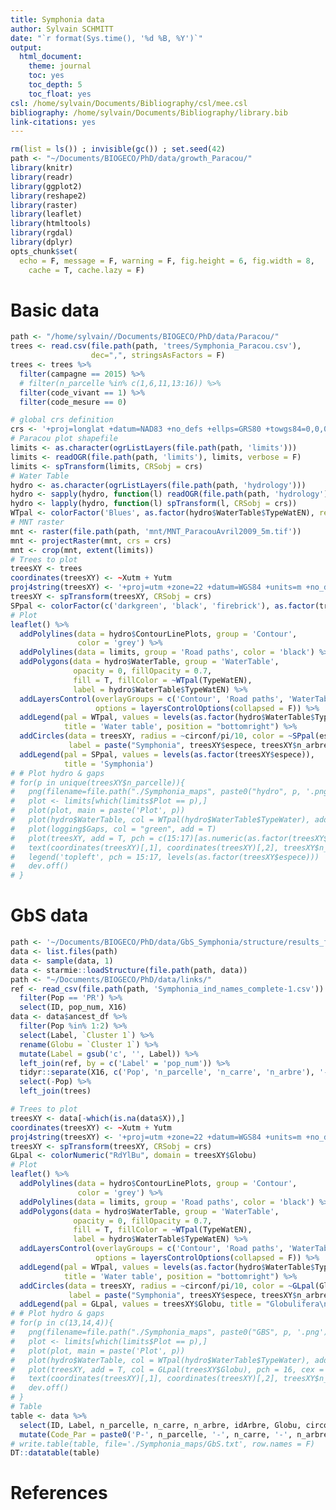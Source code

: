 ```yaml
---
title: Symphonia data
author: Sylvain SCHMITT
date: "`r format(Sys.time(), '%d %B, %Y')`"
output:
  html_document:
    theme: journal
    toc: yes
    toc_depth: 5
    toc_float: yes
csl: /home/sylvain/Documents/Bibliography/csl/mee.csl
bibliography: /home/sylvain/Documents/Bibliography/library.bib
link-citations: yes
---
```


```r
rm(list = ls()) ; invisible(gc()) ; set.seed(42)
path <- "~/Documents/BIOGECO/PhD/data/growth_Paracou/"
library(knitr)
library(readr)
library(ggplot2)
library(reshape2)
library(raster)
library(leaflet)
library(htmltools)
library(rgdal)
library(dplyr)
opts_chunk$set(
  echo = F, message = F, warning = F, fig.height = 6, fig.width = 8,
    cache = T, cache.lazy = F)
```

# Basic data

```r
path <- "/home/sylvain//Documents/BIOGECO/PhD/data/Paracou/"
trees <- read.csv(file.path(path, 'trees/Symphonia_Paracou.csv'),
                  dec=",", stringsAsFactors = F)
trees <- trees %>% 
  filter(campagne == 2015) %>% 
  # filter(n_parcelle %in% c(1,6,11,13:16)) %>%
  filter(code_vivant == 1) %>% 
  filter(code_mesure == 0)
```

```r
# global crs definition
crs <- '+proj=longlat +datum=NAD83 +no_defs +ellps=GRS80 +towgs84=0,0,0'
# Paracou plot shapefile
limits <- as.character(ogrListLayers(file.path(path, 'limits')))
limits <- readOGR(file.path(path, 'limits'), limits, verbose = F)
limits <- spTransform(limits, CRSobj = crs)
# Water Table
hydro <- as.character(ogrListLayers(file.path(path, 'hydrology')))
hydro <- sapply(hydro, function(l) readOGR(file.path(path, 'hydrology'), l, verbose = F))
hydro <- lapply(hydro, function(l) spTransform(l, CRSobj = crs))
WTpal <- colorFactor('Blues', as.factor(hydro$WaterTable$TypeWatEN), reverse = T)
# MNT raster
mnt <- raster(file.path(path, 'mnt/MNT_ParacouAvril2009_5m.tif'))
mnt <- projectRaster(mnt, crs = crs)
mnt <- crop(mnt, extent(limits))
# Trees to plot
treesXY <- trees
coordinates(treesXY) <- ~Xutm + Yutm
proj4string(treesXY) <- '+proj=utm +zone=22 +datum=WGS84 +units=m +no_defs +ellps=WGS84 +towgs84=0,0,0'
treesXY <- spTransform(treesXY, CRSobj = crs)
SPpal <- colorFactor(c('darkgreen', 'black', 'firebrick'), as.factor(treesXY$espece))
# Plot
leaflet() %>%
  addPolylines(data = hydro$ContourLinePlots, group = 'Contour', 
               color = 'grey') %>%
  addPolylines(data = limits, group = 'Road paths', color = 'black') %>%
  addPolygons(data = hydro$WaterTable, group = 'WaterTable',
              opacity = 0, fillOpacity = 0.7,
              fill = T, fillColor = ~WTpal(TypeWatEN),
              label = hydro$WaterTable$TypeWatEN) %>%
  addLayersControl(overlayGroups = c('Contour', 'Road paths', 'WaterTable'),
                   options = layersControlOptions(collapsed = F)) %>% 
  addLegend(pal = WTpal, values = levels(as.factor(hydro$WaterTable$TypeWatEN)), 
            title = 'Water table', position = "bottomright") %>% 
  addCircles(data = treesXY, radius = ~circonf/pi/10, color = ~SPpal(espece),
             label = paste("Symphonia", treesXY$espece, treesXY$n_arbre)) %>% 
  addLegend(pal = SPpal, values = levels(as.factor(treesXY$espece)), 
            title = 'Symphonia') 
# # Plot hydro & gaps
# for(p in unique(treesXY$n_parcelle)){
#   png(filename=file.path("./Symphonia_maps", paste0("hydro", p, '.png')), width = 1920, height = 1080)
#   plot <- limits[which(limits$Plot == p),]
#   plot(plot, main = paste('Plot', p))
#   plot(hydro$WaterTable, col = WTpal(hydro$WaterTable$TypeWater), add = T)
#   plot(logging$Gaps, col = "green", add = T)
#   plot(treesXY, add = T, pch = c(15:17)[as.numeric(as.factor(treesXY$espece))])
#   text(coordinates(treesXY)[,1], coordinates(treesXY)[,2], treesXY$n_arbre, pos = 3)
#   legend('topleft', pch = 15:17, levels(as.factor(treesXY$espece)))
#   dev.off() 
# }
```

# GbS data

```r
path <- '~/Documents/BIOGECO/PhD/data/GbS_Symphonia/structure/results_f/k2/'
data <- list.files(path)
data <- sample(data, 1)
data <- starmie::loadStructure(file.path(path, data))
path <- "~/Documents/BIOGECO/PhD/data/links/"
ref <- read_csv(file.path(path, 'Symphonia_ind_names_complete-1.csv')) %>% 
  filter(Pop == 'PR') %>% 
  select(ID, pop_num, X16)
data <- data$ancest_df %>% 
  filter(Pop %in% 1:2) %>% 
  select(Label, `Cluster 1`) %>% 
  rename(Globu = `Cluster 1`) %>% 
  mutate(Label = gsub('c', '', Label)) %>% 
  left_join(ref, by = c('Label' = 'pop_num')) %>% 
  tidyr::separate(X16, c('Pop', 'n_parcelle', 'n_carre', 'n_arbre'), '-', convert = T) %>% 
  select(-Pop) %>% 
  left_join(trees)
```

```r
# Trees to plot
treesXY <- data[-which(is.na(data$X)),]
coordinates(treesXY) <- ~Xutm + Yutm
proj4string(treesXY) <- '+proj=utm +zone=22 +datum=WGS84 +units=m +no_defs +ellps=WGS84 +towgs84=0,0,0'
treesXY <- spTransform(treesXY, CRSobj = crs)
GLpal <- colorNumeric("RdYlBu", domain = treesXY$Globu)
# Plot
leaflet() %>%
  addPolylines(data = hydro$ContourLinePlots, group = 'Contour', 
               color = 'grey') %>%
  addPolylines(data = limits, group = 'Road paths', color = 'black') %>%
  addPolygons(data = hydro$WaterTable, group = 'WaterTable',
              opacity = 0, fillOpacity = 0.7,
              fill = T, fillColor = ~WTpal(TypeWatEN),
              label = hydro$WaterTable$TypeWatEN) %>%
  addLayersControl(overlayGroups = c('Contour', 'Road paths', 'WaterTable'),
                   options = layersControlOptions(collapsed = F)) %>% 
  addLegend(pal = WTpal, values = levels(as.factor(hydro$WaterTable$TypeWatEn)), 
            title = 'Water table', position = "bottomright") %>% 
  addCircles(data = treesXY, radius = ~circonf/pi/10, color = ~GLpal(Globu),
             label = paste("Symphonia", treesXY$espece, treesXY$n_arbre)) %>% 
  addLegend(pal = GLpal, values = treesXY$Globu, title = "Globulifera\nGene\nPool") 
# # Plot hydro & gaps
# for(p in c(13,14,4)){
#   png(filename=file.path("./Symphonia_maps", paste0("GBS", p, '.png')), width = 1920, height = 1080)
#   plot <- limits[which(limits$Plot == p),]
#   plot(plot, main = paste('Plot', p))
#   plot(hydro$WaterTable, col = WTpal(hydro$WaterTable$TypeWater), add = T)
#   plot(treesXY, add = T, col = GLpal(treesXY$Globu), pch = 16, cex = 3)
#   text(coordinates(treesXY)[,1], coordinates(treesXY)[,2], treesXY$n_arbre, pos = 3)
#   dev.off() 
# }
# Table
table <- data %>%
  select(ID, Label, n_parcelle, n_carre, n_arbre, idArbre, Globu, circonf, Xutm, Yutm) %>%
  mutate(Code_Par = paste0('P-', n_parcelle, '-', n_carre, '-', n_arbre))
# write.table(table, file='./Symphonia_maps/GbS.txt', row.names = F)
DT::datatable(table)
```

# References
